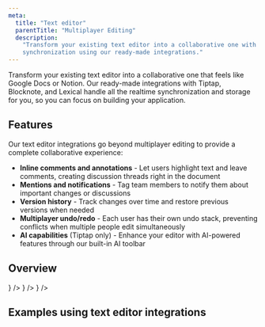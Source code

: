 ```yaml
---
meta:
  title: "Text editor"
  parentTitle: "Multiplayer Editing"
  description:
    "Transform your existing text editor into a collaborative one with realtime
    synchronization using our ready-made integrations."
---
```


Transform your existing text editor into a collaborative one that feels like
Google Docs or Notion. Our ready-made integrations with Tiptap, Blocknote, and
Lexical handle all the realtime synchronization and storage for you, so you can
focus on building your application.

## Features

Our text editor integrations go beyond multiplayer editing to provide a complete
collaborative experience:

- **Inline comments and annotations** - Let users highlight text and leave
  comments, creating discussion threads right in the document
- **Mentions and notifications** - Tag team members to notify them about
  important changes or discussions
- **Version history** - Track changes over time and restore previous versions
  when needed
- **Multiplayer undo/redo** - Each user has their own undo stack, preventing
  conflicts when multiple people edit simultaneously
- **AI capabilities** (Tiptap only) - Enhance your editor with AI-powered
  features through our built-in AI toolbar

## Overview

<ListGrid columns={2}>
  <DocsCard
    type="technology"
    title="Tiptap"
    href="/docs/platform/text-editor/liveblocks-tiptap"
    description="Add collaboration to your Tiptap editor"
    visual={<DocsTiptapIcon className="fill-product-icon-brand h-auto w-6" />}
  />
  <DocsCard
    type="technology"
    title="Blocknote"
    href="/docs/platform/text-editor/liveblocks-blocknote"
    description="Add collaboration to your Blocknote editor"
    visual={
      <DocsBlocknotejsIcon className="fill-product-icon-brand h-auto w-6" />
    }
  />
  <DocsCard
    type="technology"
    title="Lexical"
    href="/docs/platform/text-editor/liveblocks-lexical"
    description="Add collaboration to your Lexical editor"
    visual={<DocsLexicalIcon className="fill-product-icon-brand h-auto w-6" />}
  />
</ListGrid>

## Examples using text editor integrations

<ListGrid columns={2}>
  <ExampleCard
    example={{
      title: "Collaborative text editor",
      slug: "collaborative-text-editor/lexical",
      image: "/images/examples/thumbnails/text-editor.jpg",
    }}
    technologies={["nextjs"]}
    openInNewWindow
  />
  <ExampleCard
    example={{
      title: "Advanced collaborative text editor",
      slug: "collaborative-text-editor-advanced/nextjs-tiptap-advanced",
      image: "/images/examples/thumbnails/text-editor-advanced.jpg",
    }}
    technologies={["nextjs"]}
    openInNewWindow
  />
  <ExampleCard
    example={{
      title: "Linear-like issue tracker",
      slug: "linear-like-issue-tracker",
      image: "/images/examples/thumbnails/linear-like-issue-tracker.jpg",
    }}
    technologies={["nextjs"]}
    openInNewWindow
  />
  <ExampleCard
    example={{
      title: "Notion-like AI editor",
      slug: "notion-like-ai-editor",
      image: "/images/examples/thumbnails/notion-like-ai-editor.png",
    }}
    technologies={["nextjs"]}
    openInNewWindow
  />
</ListGrid>
